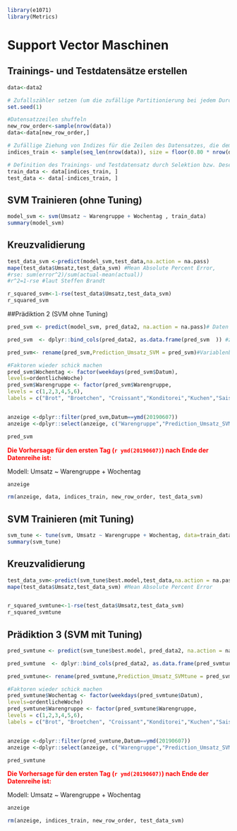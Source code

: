 
```r

library(e1071)
library(Metrics)

```


# Support Vector Maschinen


## Trainings- und Testdatensätze erstellen

```r
data<-data2

# Zufallszähler setzen (um die zufällige Partitionierung bei jedem Durchlauf gleich zu halten)
set.seed(1)

#Datensatzzeilen shuffeln
new_row_order<-sample(nrow(data))
data<-data[new_row_order,]

# Zufällige Ziehung von Indizes für die Zeilen des Datensatzes, die dem Traininsdatensatz zugeordnet werden, Umfang: 80% (im Moment 10%)
indices_train <- sample(seq_len(nrow(data)), size = floor(0.80 * nrow(data)))

# Definition des Trainings- und Testdatensatz durch Selektion bzw. Deselektion der entsprechenden Datenzeilen 
train_data <- data[indices_train, ]
test_data <- data[-indices_train, ]


```

## SVM Trainieren (ohne Tuning)

```r
model_svm <- svm(Umsatz ~ Warengruppe + Wochentag , train_data)
summary(model_svm)
```

## Kreuzvalidierung 

```r
test_data_svm <-predict(model_svm,test_data,na.action = na.pass) 
mape(test_data$Umsatz,test_data_svm) #Mean Absolute Percent Error, 
#rse: sum(error^2)/sum(actual-mean(actual))
#r^2=1-rse #laut Steffen Brandt

r_squared_svm<-1-rse(test_data$Umsatz,test_data_svm)
r_squared_svm 

```

##Prädiktion 2 (SVM ohne Tuning)

```r

pred_svm <- predict(model_svm, pred_data2, na.action = na.pass)# Daten Vorhersagen

pred_svm  <- dplyr::bind_cols(pred_data2, as.data.frame(pred_svm  )) #zusammenfügen

pred_svm<- rename(pred_svm,Prediction_Umsatz_SVM = pred_svm)#Variablenbenennung anpassen

#Faktoren wieder schick machen
pred_svm$Wochentag <- factor(weekdays(pred_svm$Datum),
levels=ordentlicheWoche)
pred_svm$Warengruppe <- factor(pred_svm$Warengruppe,
levels = c(1,2,3,4,5,6),
labels = c("Brot", "Broetchen", "Croissant","Konditorei","Kuchen","Saisonbrote"))


anzeige <-dplyr::filter(pred_svm,Datum==ymd(20190607))
anzeige <-dplyr::select(anzeige, c("Warengruppe","Prediction_Umsatz_SVM"))

pred_svm
```

[**Die Vorhersage für den ersten Tag (`r ymd(20190607)`) nach Ende der Datenreihe ist:**]{style="color: red;"}

Modell: Umsatz ~ Warengruppe + Wochentag 

```r
anzeige

rm(anzeige, data, indices_train, new_row_order, test_data_svm)
```


## SVM Trainieren (mit Tuning)
```r
svm_tune <- tune(svm, Umsatz ~ Warengruppe + Wochentag, data=train_data,ranges = list(epsilon = seq(0.2,1,0.1), cost = 2^(2:3))) 
summary(svm_tune)

```

## Kreuzvalidierung
```r
test_data_svm<-predict(svm_tune$best.model,test_data,na.action = na.pass)
mape(test_data$Umsatz,test_data_svm) #Mean Absolute Percent Error


r_squared_svmtune<-1-rse(test_data$Umsatz,test_data_svm)
r_squared_svmtune
```

## Prädiktion 3 (SVM mit Tuning)


```r


pred_svmtune <- predict(svm_tune$best.model, pred_data2, na.action = na.pass)# Daten Vorhersagen

pred_svmtune  <- dplyr::bind_cols(pred_data2, as.data.frame(pred_svmtune)) #zusammenfügen

pred_svmtune<- rename(pred_svmtune,Prediction_Umsatz_SVMtune = pred_svmtune)#Variablenbenennung anpassen

#Faktoren wieder schick machen
pred_svmtune$Wochentag <- factor(weekdays(pred_svmtune$Datum),
levels=ordentlicheWoche)
pred_svmtune$Warengruppe <- factor(pred_svmtune$Warengruppe,
levels = c(1,2,3,4,5,6),
labels = c("Brot", "Broetchen", "Croissant","Konditorei","Kuchen","Saisonbrote"))


anzeige <-dplyr::filter(pred_svmtune,Datum==ymd(20190607))
anzeige <-dplyr::select(anzeige, c("Warengruppe","Prediction_Umsatz_SVMtune"))

pred_svmtune

```


[**Die Vorhersage für den ersten Tag (`r ymd(20190607)`) nach Ende der Datenreihe ist:**]{style="color: red;"}

Modell: Umsatz ~ Warengruppe + Wochentag 

```r
anzeige

rm(anzeige, indices_train, new_row_order, test_data_svm)
```